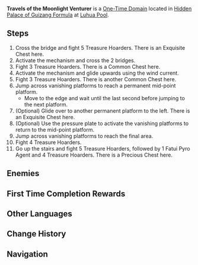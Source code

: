 {{Domain Infobox
|image        = Travels of the Moonlit Venturer.png
|type         = Level
|description  = Beneath the labyrinth lies the unexplored Moonlit Wonderland, a trove of pots and kettles. Search for what hidden treasures await discovery there.
|region       = Liyue
|area         = Qiongji Estuary
|subarea      = Luhua Pool
|domain       = Hidden Palace of Guizang Formula
|recLevel     = 70
|requiredAR   = 35
|recElements  = Geo,Anemo
}}
'''Travels of the Moonlight Venturer''' is a [[One-Time Domain]] located in [[Hidden Palace of Guizang Formula]] at [[Luhua Pool]].

==Steps==
# Cross the bridge and fight 5 Treasure Hoarders. There is an Exquisite Chest here.
# Activate the mechanism and cross the 2 bridges.
# Fight 3 Treasure Hoarders. There is a Common Chest here.
# Activate the mechanism and glide upwards using the wind current.
# Fight 3 Treasure Hoarders. There is another Common Chest here.
# Jump across vanishing platforms to reach a permanent mid-point platform.
#* Move to the edge and wait until the last second before jumping to the next platform.
# (Optional) Glide over to another permanent platform to the left. There is an Exquisite Chest here.
# (Optional) Use the pressure plate to activate the vanishing platforms to return to the mid-point platform.
# Jump across vanishing platforms to reach the final area.
# Fight 4 Treasure Hoarders.
# Go up the stairs and fight 5 Treasure Hoarders, followed by 1 Fatui Pyro Agent and 4 Treasure Hoarders. There is a Precious Chest here.

==Enemies==
{{Domain Enemies
|subheader1=Step 1
|enemies1=Treasure Hoarders: Cryo Potioneer,Treasure Hoarders: Hydro Potioneer*2,Treasure Hoarders: Handyman,Treasure Hoarders: Scout
|subheader2=Step 3
|enemies2=Treasure Hoarders: Pyro Potioneer,Treasure Hoarders: Electro Potioneer*2
|subheader3=Step 5
|enemies3=Treasure Hoarders: Marksman,Treasure Hoarders: Scout*2
|subheader4=Step 10
|enemies4=Treasure Hoarders: Cryo Potioneer,Treasure Hoarders: Hydro Potioneer,Treasure Hoarders: Pugilist*2
|subheader5=Step 11
|subsubheader5=Wave 1
|enemies5=Treasure Hoarders: Cryo Potioneer*2,Treasure Hoarders: Hydro Potioneer*2,Treasure Hoarders: Gravedigger
|subsubheader6=Wave 2
|enemies6=Fatui Pyro Agent,Treasure Hoarders: Crusher,Treasure Hoarders: Scout,Treasure Hoarders: Pyro Potioneer*2
}}

==First Time Completion Rewards==
{{Card|Adventure EXP|500}}
{{Card|Mora|50,000}}
{{Card|Primogem|40}}
{{Card|Liyue Shrine of Depths Key|1}}
{{Card|Prospect of the Brave|1|rarity=4|stars=1}}
{{Card|Medal of the Brave|1|rarity=4|stars=1}}
{{Card|Hero's Wit|3}}
{{Card|Mystic Enhancement Ore|5}}

==Other Languages==
{{Other Languages
|en      = Travels of the Moonlit Venturer
|zhs     = 水月侠行记
|zhs_rm  = Shuǐ Yuè Xiáxíng Jì
|zht     = 水月俠行記
|zht_rm  = Shuǐ Yuè Xiáxíng Jì
|zh_tl   = Records of the Chivalrous Journey of Water and Moon
|ja      = 水月侠行記
|ja_rm   = Suigetsu Kyoukou Ki{{Assumed}}
|ja_tl   = Records of the Chivalrous Journey of Water and Moon{{Sino}}
|ko      = 수월협행기
|ko_rm   = 
|ko_tl   = 
|es      = Travesía del caballero bajo la luna
|es_tl   = 
|fr      = Chroniques du Héros de la lune aqueuse
|fr_tl   = Chronicles of the Aqueous Moon Hero
|ru      = Путешествия лунного рыцаря
|ru_tl   = 
|th      = การเดินทางผจญภัยใต้แสงจันทรา
|th_rm   = 
|th_tl   = 
|vi      = Du Ký Thủy Nguyệt
|vi_tl   = 
|de      = Vom Helden im Mondlicht
|de_tl   = Of the Hero in Moonlight
|id      = Perjalanan Pengembara Sinar Bulan
|id_tl   = The Journey of the Moonlight Traveler
|pt      = Viagens do Aventureiro Iluminado pela Lua
|pt_tl   = 
}}

==Change History==
{{Change History|1.0}}

==Navigation==
{{Domain Navbox|Permanent}}
